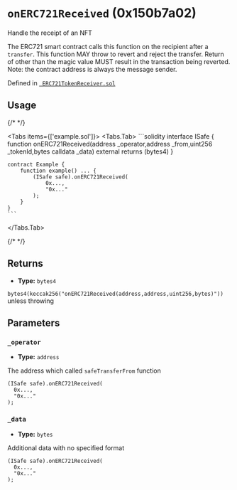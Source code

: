 

<LegacyCallout />

# `onERC721Received` (0x150b7a02)



Handle the receipt of an NFT

The ERC721 smart contract calls this function on the recipient
after a `transfer`. This function MAY throw to revert and reject the
transfer. Return of other than the magic value MUST result in the
transaction being reverted.
Note: the contract address is always the message sender.




Defined in [` ERC721TokenReceiver.sol`](https://github.com/safe-global/safe-smart-account/tree/v1.3.0/contracts/interfaces/ERC721TokenReceiver.sol#L18)


## Usage

{/* <!-- vale off --> */}

<Tabs items={['example.sol']}>
  <Tabs.Tab>
    ```solidity
    interface ISafe {
        function onERC721Received(address _operator,address _from,uint256 _tokenId,bytes calldata _data) external returns (bytes4)
    }

    contract Example {
        function example() ... {
            (ISafe safe).onERC721Received(
                0x...,
                "0x..."
            );
        }
    }
    ```
  </Tabs.Tab>
</Tabs>

{/* <!-- vale on --> */}

## Returns



  - **Type:** `bytes4`

  `bytes4(keccak256("onERC721Received(address,address,uint256,bytes)"))` unless throwing




## Parameters

### `_operator`

  - **Type:** `address`

  The address which called `safeTransferFrom` function

  ```solidity focus=2
  (ISafe safe).onERC721Received(
    0x...,
    "0x..."
  );
  ```


### `_data`

  - **Type:** `bytes`

  Additional data with no specified format

  ```solidity focus=3
  (ISafe safe).onERC721Received(
    0x...,
    "0x..."
  );
  ```






